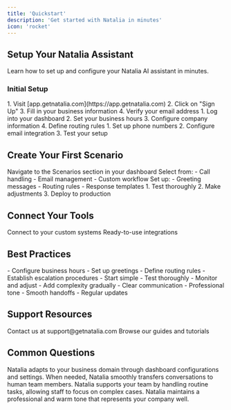 ```yaml
---
title: 'Quickstart'
description: 'Get started with Natalia in minutes'
icon: 'rocket'
---
```


## Setup Your Natalia Assistant

Learn how to set up and configure your Natalia AI assistant in minutes.

### Initial Setup

<Steps>
  <Step title="Create Your Account">
    1. Visit [app.getnatalia.com](https://app.getnatalia.com)
    2. Click on "Sign Up"
    3. Fill in your business information
    4. Verify your email address
  </Step>
  
  <Step title="Basic Configuration">
    1. Log into your dashboard
    2. Set your business hours
    3. Configure company information
    4. Define routing rules
  </Step>

  <Step title="Configure Communication">
    1. Set up phone numbers
    2. Configure email integration
    3. Test your setup
  </Step>
</Steps>

## Create Your First Scenario

<Steps>
  <Step title="Access Scenarios">
    Navigate to the Scenarios section in your dashboard
  </Step>
  
  <Step title="Choose Type">
    Select from:
    - Call handling
    - Email management
    - Custom workflow
  </Step>
  
  <Step title="Configure Settings">
    Set up:
    - Greeting messages
    - Routing rules
    - Response templates
  </Step>
  
  <Step title="Test and Deploy">
    1. Test thoroughly
    2. Make adjustments
    3. Deploy to production
  </Step>
</Steps>

## Connect Your Tools

<CardGroup>
  <Card
    title="REST API Integration"
    icon="plug"
    href="/using-natalia/connectors/rest-api"
  >
    Connect to your custom systems
  </Card>
  <Card
    title="Pre-built Connectors"
    icon="puzzle-piece"
    href="/using-natalia/connectors"
  >
    Ready-to-use integrations
  </Card>
</CardGroup>

## Best Practices

<CardGroup>
  <Card title="Call Management" icon="phone">
    - Configure business hours
    - Set up greetings
    - Define routing rules
    - Establish escalation procedures
  </Card>

  <Card title="Scenario Creation" icon="wand-magic-sparkles">
    - Start simple
    - Test thoroughly
    - Monitor and adjust
    - Add complexity gradually
  </Card>

  <Card title="Customer Experience" icon="user">
    - Clear communication
    - Professional tone
    - Smooth handoffs
    - Regular updates
  </Card>
</CardGroup>

## Support Resources

<CardGroup>
  <Card title="Email Support" icon="envelope">
    Contact us at support@getnatalia.com
  </Card>
  <Card title="Documentation" icon="book">
    Browse our guides and tutorials
  </Card>
</CardGroup>

## Common Questions

<Tabs>
  <Tab title="Industry Adaptation">
    Natalia adapts to your business domain through dashboard configurations and settings.
  </Tab>

  <Tab title="Complex Questions">
    When needed, Natalia smoothly transfers conversations to human team members.
  </Tab>

  <Tab title="Team Integration">
    Natalia supports your team by handling routine tasks, allowing staff to focus on complex cases.
  </Tab>

  <Tab title="Voice and Tone">
    Natalia maintains a professional and warm tone that represents your company well.
  </Tab>
</Tabs>
